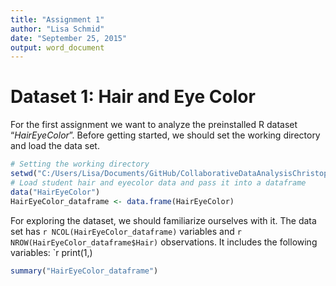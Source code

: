 ```yaml
---
title: "Assignment 1"
author: "Lisa Schmid"
date: "September 25, 2015"
output: word_document
---
```


# Dataset 1: Hair and Eye Color
For the first assignment we want to analyze the preinstalled R dataset "*HairEyeColor*".
Before getting started, we should set the working directory and load the data set.

```r
# Setting the working directory
setwd("C:/Users/Lisa/Documents/GitHub/CollaborativeDataAnalysisChristopherAndLisa/Assignment_1")
# Load student hair and eyecolor data and pass it into a dataframe
data("HairEyeColor")
HairEyeColor_dataframe <- data.frame(HairEyeColor)
```

For exploring the dataset, we should familiarize ourselves with it. The data set has `r NCOL(HairEyeColor_dataframe)` variables and `r NROW(HairEyeColor_dataframe$Hair)` observations. It includes the following variables: `r print(1,)

```r
summary("HairEyeColor_dataframe")
```






